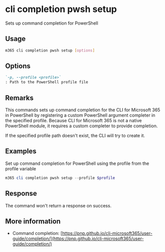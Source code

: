 
# cli completion pwsh setup

Sets up command completion for PowerShell

## Usage

```sh
m365 cli completion pwsh setup [options]
```

## Options

```md definition-list
`-p, --profile <profile>`
: Path to the PowerShell profile file
```

<Global />

## Remarks

This commands sets up command completion for the CLI for Microsoft 365 in PowerShell by registering a custom PowerShell argument completer in the specified profile. Because CLI for Microsoft 365 is not a native PowerShell module, it requires a custom completer to provide completion.

If the specified profile path doesn't exist, the CLI will try to create it.

## Examples

Set up command completion for PowerShell using the profile from the profile variable

```powershell
m365 cli completion pwsh setup --profile $profile
```

## Response

The command won't return a response on success.

## More information

- Command completion: [https://pnp.github.io/cli-microsoft365/user-guide/completion/](https://pnp.github.io/cli-microsoft365/user-guide/completion/)
